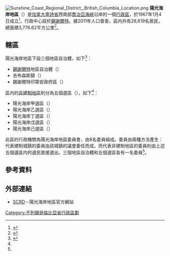{{noteTA
|1=zh-cn:不列颠哥伦比亚;zh-hk:卑詩;zh-mo:卑詩;zh-tw:英屬哥倫比亞
}}
[[File:Sunshine_Coast_Regional_District,_British_Columbia_Location.png|right]]
'''陽光海岸地區'''（{{lang-en|Sunshine Coast Regional District}}）是[[加拿大|加拿大]][[卑詩省|卑詩省]]西南部[[喬治亞海峽|喬治亞海峽]]沿岸的一個[[不列顛哥倫比亞省行政區劃|行政區]]，於1967年1月4日成立<ref>{{Cite web |url=http://apps.gov.bc.ca/pub/bcgnws/names/24060.html |title=BC Geographical Names: Sunshine Coast Regional District |accessdate=2014-01-29 |work=GeoBC }}</ref>，行政中心設於[[錫謝爾特|錫謝爾特]]。據2011年人口普查，區内共有28,619名居民，總面積3,776.62平方公里<ref name="2011census">{{Cite web |url=http://www12.statcan.gc.ca/census-recensement/2011/dp-pd/prof/details/page.cfm?Lang=E&Geo1=CD&Code1=5929&Geo2=PR&Code2=59&Data=Count&SearchText=sunshine%20coast&SearchType=Begins&SearchPR=59&B1=All&Custom=&TABID=1 |title=Census Profile - Census Division |accessdate=2014-01-29 |work=[[Statistics_Canada|Statistics Canada]] |date=2014-01-08 }}</ref>。

== 轄區 ==
陽光海岸地區下設三個地區自治體，如下<ref name="board">{{Cite web |url=http://www.scrd.ca/About-the-Board |title=Board of Directors |accessdate=2014-01-29 |work=陽光海岸地區 }}</ref>：
* [[錫謝爾特|錫謝爾特]]地區自治體（{{lang|en|District Municipality of Sechelt}}）
* 吉布森斯鎮（{{lang|en|Town of Gibsons}}）
* 錫謝爾特印第安政府區（{{lang|en|Sechelt Indian Government District}}）

區内的[[非建制地區|非建制地區]]則分為五個選區（{{lang|en|electoral areas}}），如下<ref name="board"/>：
* 陽光海岸甲選區（{{lang|en|Electoral Area A}}）
* 陽光海岸乙選區（{{lang|en|Electoral Area B}}）
* 陽光海岸丁選區（{{lang|en|Electoral Area D}}）
* 陽光海岸戊選區（{{lang|en|Electoral Area E}}）
* 陽光海岸己選區（{{lang|en|Electoral Area F}}）

此區的行政機關為陽光海岸地區委員會，由8名委員組成。委員由兩種方法產生：代表建制城鎮的委員由該城鎮的議會委任而成，而代表非建制地區的委員則由上述五個選區内的選民直接選出。三個地區自治體和五個選區各有一名委員<ref name="board"/>。

== 參考資料 ==
{{reflist}}

== 外部連結 ==
*{{en}}[http://www.scrd.ca/ SCRD]－陽光海岸地區官方網站

{{不列颠哥伦比亚省行政区划}}

[[Category:不列顛哥倫比亞省行政區劃|Category:不列顛哥倫比亞省行政區劃]]
